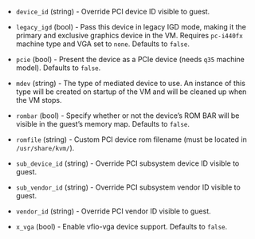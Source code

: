 <!-- Code generated from the comments of the pciDeviceConfig struct in builder/proxmox/common/config.go; DO NOT EDIT MANUALLY -->

- `device_id` (string) - Override PCI device ID visible to guest.

- `legacy_igd` (bool) - Pass this device in legacy IGD mode, making it the primary and exclusive graphics device in the VM. Requires `pc-i440fx` machine type and VGA set to `none`. Defaults to `false`.

- `pcie` (bool) - Present the device as a PCIe device (needs `q35` machine model). Defaults to `false`.

- `mdev` (string) - The type of mediated device to use. An instance of this type will be created on startup of the VM and will be cleaned up when the VM stops.

- `rombar` (bool) - Specify whether or not the device’s ROM BAR will be visible in the guest’s memory map. Defaults to `false`.

- `romfile` (string) - Custom PCI device rom filename (must be located in `/usr/share/kvm/`).

- `sub_device_id` (string) - Override PCI subsystem device ID visible to guest.

- `sub_vendor_id` (string) - Override PCI subsystem vendor ID visible to guest.

- `vendor_id` (string) - Override PCI vendor ID visible to guest.

- `x_vga` (bool) - Enable vfio-vga device support. Defaults to `false`.

<!-- End of code generated from the comments of the pciDeviceConfig struct in builder/proxmox/common/config.go; -->
